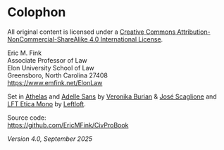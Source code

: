 
# Colophon {.unnumbered}

<div class="colophon">

<p><i class="fa-brands fa-creative-commons"></i><i class="fa-brands fa-creative-commons-by"></i><i class="fa-brands fa-creative-commons-nc"></i><i class="fa-brands fa-creative-commons-sa"></i></p>
	
<p>All original content is licensed under a <a href="https://creativecommons.org/licenses/by-nc-sa/4.0/" target="_blank"> Creative Commons Attribution-NonCommercial-ShareAlike 4.0 International License</a>.</p>

<p>Eric M. Fink<br>
Associate Professor of Law<br>
Elon University School of Law<br>
Greensboro, North Carolina 27408<br>
<a href="https://www.emfink.net/ElonLaw/"><span class="mono-face">https://www.emfink.net/ElonLaw</span></a></p>

<p>Set in <a href="https://www.type-together.com/athelas-font">Athelas</a> and <a href="https://www.type-together.com/adelle-sans-font/">Adelle Sans</a> by <a href="https://www.type-together.com/veronika-burian/">Veronika Burian</a> & <a href="https://www.type-together.com/jose-scaglione/">José Scaglione</a> and <a href="https://www.type-together.com/lft-etica-mono-font/">LFT Etica Mono</a> by <a href="https://www.type-together.com/leftloft/">Leftloft</a>.</p>
	
<p>Source code:<br>
<a href="https://github.com/EricMFink//CivProBook"><span class="mono-face">https://github.com/EricMFink/CivProBook</span></a></p>
	
<p><i>Version 4.0, September 2025</i></p>

</div>